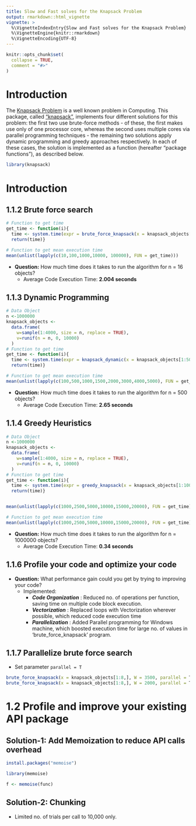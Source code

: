 ```yaml
---
title: Slow and Fast solves for the Knapsack Problem
output: rmarkdown::html_vignette
vignette: >
  %\VignetteIndexEntry{Slow and Fast solves for the Knapsack Problem}
  %\VignetteEngine{knitr::rmarkdown}
  %\VignetteEncoding{UTF-8}
---
```


```r
knitr::opts_chunk$set(
  collapse = TRUE,
  comment = "#>"
)
```
# Introduction
The [Knapsack Problem](https://en.wikipedia.org/wiki/Knapsack_problem)  is a well known problem in Computing. This package, called ["knapsack"](https://github.com/rojanka/knapsack), implements four different solutions for this problem: the first two use brute-force methods - of these, the first makes use only of one processor core, whereas the second uses multiple cores via parallel programming techniques - the remaining two solutions apply dynamic programming and greedy approaches respectively. In each of these cases, the solution is implemented as a function (hereafter "package functions"), as described below.

```r
library(knapsack)
```

# Introduction

## 1.1.2 Brute force search

```r
# Function to get time
get_time <- function(i){
  time <- system.time(expr = brute_force_knapsack(x = knapsack_objects[1:16,], W=i))[3]
  return(time)}

# Function to get mean execution time
mean(unlist(lapply(c(10,100,1000,10000, 100000), FUN = get_time)))
```

- **Question:** How much time does it takes to run the algorithm for n = 16 objects?
  - Average Code Execution Time: **2.004 seconds**
  
## 1.1.3 Dynamic Programming

```r
# Data Object
n <-1000000
knapsack_objects <-
  data.frame(
    w=sample(1:4000, size = n, replace = TRUE),
    v=runif(n = n, 0, 10000)
  )
# Function to get time
get_time <- function(i){
  time <- system.time(expr = knapsack_dynamic(x = knapsack_objects[1:500,], W=i))[3]
  return(time)}

# Function to get mean execution time
mean(unlist(lapply(c(100,500,1000,1500,2000,3000,4000,5000), FUN = get_time)))
```

- **Question:** How much time does it takes to run the algorithm for n = 500 objects?
  - Average Code Execution Time: **2.65 seconds**

## 1.1.4 Greedy Heuristics

```r
# Data Object
n <-1000000
knapsack_objects <-
  data.frame(
    w=sample(1:4000, size = n, replace = TRUE),
    v=runif(n = n, 0, 10000)
  )
# Function to get time
get_time <- function(i){
  time <- system.time(expr = greedy_knapsack(x = knapsack_objects[1:1000000,], W=i))[3]
  return(time)}


mean(unlist(lapply(c(1000,2500,5000,10000,15000,20000), FUN = get_time)))

# Function to get mean execution time
mean(unlist(lapply(c(1000,2500,5000,10000,15000,20000), FUN = get_time)))
```

- **Question:** How much time does it takes to run the algorithm for n = 1000000 objects?
  - Average Code Execution Time: **0.34 seconds**
  
## 1.1.6 Profile your code and optimize your code

- **Question:** What performance gain could you get by trying to improving your code?
  - Implemented:
    - **_Code Organization_** : Reduced no. of operations per function, saving time on multiple code block execution.
    - **_Vectorization_** : Replaced loops with Vectorization wherever possible, which reduced code execution time
    - **_Parallelization_** : Added Parallel programming for Windows machine, which boosted execution time for large no. of values in 'brute_force_knapsack' program.
    
## 1.1.7 Parallelize brute force search

- Set parameter `parallel = T` 

```r
brute_force_knapsack(x = knapsack_objects[1:8,], W = 3500, parallel = T)
brute_force_knapsack(x = knapsack_objects[1:8,], W = 2000, parallel = T)
```

# 1.2 Profile and improve your existing API package

## Solution-1: Add Memoization to reduce API calls overhead

```r
install.packages("memoise")

library(memoise)

f <- memoise(func)
```
## Solution-2: Chunking

- Limited no. of trials per call to 10,000 only.